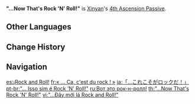 {{Talent Infobox
|image         = Talent "...Now That's Rock 'N' Roll!".png
|character     = Xinyan
|type          = 4th Ascension Passive
|info          = Characters shielded by [[Sweeping Fervor]] deal 15% increased {{Color|Physical DMG}}.
|utility1      = Physical DMG Bonus
}}
'''"...Now That's Rock 'N' Roll!"''' is [[Xinyan]]'s [[4th Ascension Passive]].

==Other Languages==
{{Other Languages
|en      = "...Now That's Rock 'N' Roll!"
|zhs     = 「…这才是摇滚！」
|zhs_rm  = "...Zhè Cái Shì Yáogǔn!"
|zht     = 「…這才是搖滾！」
|zht_rm  = "...Zhè Cái Shì Yáogǔn!"
|zh_tl   = "...Now This Is Rock 'N' Roll!"
|ja      = 「…これこそがロックだ！」
|ja_rm   = "...Kore koso ga rokku da!"
|ja_tl   = "...Now This Is Rock 'N' Roll!"
|ko      = 「…이것이 로큰롤!」
|ko_rm   = "...Igeot-i rokeunrol!"
|ko_tl   = "...This Is Rock 'N' Roll!"
|es      = ¡Rock and Roll!
|es_tl   = Rock and Roll!
|fr      = «&nbsp;... Ça, c'est du rock !&nbsp;»
|fr_tl   = "...Now That's Rock 'N' Roll!"
|ru      = Вот это рок-н-ролл!
|ru_tl   = Now That Is Rock-n-Roll!
|th      = "...Now That's Rock 'N' Roll!"
|vi      = "...Đây mới là Rock and Roll!"
|vi_tl   = "...Now That's Rock and Roll!"
|de      = „Das nenn ich Rock ’n’ Roll!“
|de_tl   = "That Is What I Call Rock 'N' Roll!"
|id      = "...Now That's Rock 'N' Roll!"
|pt      = "...Isso sim é Rock 'n' Roll!"
|pt_tl   = "...Now That's Rock 'N' Roll!"
|tr      = "İşte Bu Rock 'N' Roll!"
|tr_tl   = "Now That's Rock 'N' Roll!"
|it      = "Questo sì che è rock 'n' roll!"
|it_tl   = "Now That's Rock 'N' Roll!"
}}

==Change History==
{{Change History|1.1}}
{{Clr}}

==Navigation==
{{Talent Navbox|Xinyan}}

[[es:¡Rock and Roll!]]
[[fr:« ... Ça, c'est du rock ! »]]
[[ja:「…これこそがロックだ！」]]
[[pt-br:"... Isso sim é Rock 'N' Roll!"]]
[[ru:Вот это рок-н-ролл!]]
[[th:"...Now That's Rock 'N' Roll!"]]
[[vi:"...Đây mới là Rock and Roll!"]]